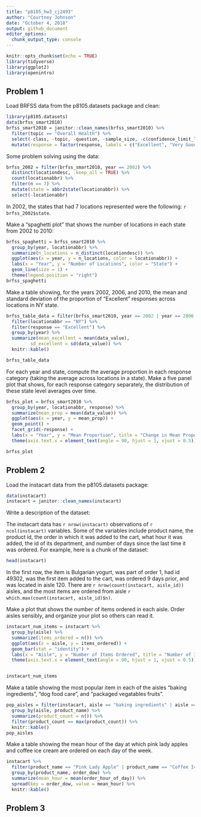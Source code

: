 ```yaml
---
title: "p8105_hw3_cj2493"
author: "Courtney Johnson"
date: "October 4, 2018"
output: github_document
editor_options: 
  chunk_output_type: console
---
```


```r
knitr::opts_chunk$set(echo = TRUE)
library(tidyverse)
library(ggplot2)
library(openintro)
```

## Problem 1

Load BRFSS data from the p8105.datasets package and clean:

```r
library(p8105.datasets)
data(brfss_smart2010) 
brfss_smart2010 = janitor::clean_names(brfss_smart2010) %>%
  filter(topic == "Overall Health") %>%
  select(-class, -topic, -question, -sample_size, -c(confidence_limit_low:geo_location)) %>%
  mutate(response = factor(response, labels = c("Excellent", "Very Good", "Good", "Fair", "Poor")))
```

Some problem solving using the data:

```r
brfss_2002 = filter(brfss_smart2010, year == 2002) %>%
  distinct(locationdesc, .keep_all = TRUE) %>%
  count(locationabbr) %>%
  filter(n == 7) %>%
  mutate(state = abbr2state(locationabbr)) %>%
  select(-locationabbr)
```

In 2002, the states that had 7 locations represented were the following: `r brfss_2002$state`.

Make a "spaghetti plot" that shows the number of locations in each state from 2002 to 2010:

```r
brfss_spaghetti = brfss_smart2010 %>%
  group_by(year, locationabbr) %>%
  summarize(n_locations = n_distinct(locationdesc)) %>%
  ggplot(aes(x = year, y = n_locations, color = locationabbr)) + 
  labs(x = "Year", y = "Number of Locations", color = "State") +
  geom_line(size = 1) +
  theme(legend.position = "right")
brfss_spaghetti
```

Make a table showing, for the years 2002, 2006, and 2010, the mean and standard deviation of the proportion of "Excellent"
 responses across locations in NY state.
 
```r
brfss_table_data = filter(brfss_smart2010, year == 2002 | year == 2006 | year == 2010) %>%
  filter(locationabbr == "NY") %>%
  filter(response == "Excellent") %>%
  group_by(year) %>%
  summarize(mean_excellent = mean(data_value),
         sd_excellent = sd(data_value)) %>%
  knitr::kable()

brfss_table_data
```

For each year and state, compute the average proportion in each response category (taking the average across locations in a state). Make a five panel plot that shows, for each response category separately, the distribution of these state level averages over time. 

```r
brfss_plot = brfss_smart2010 %>%
  group_by(year, locationabbr, response) %>%
  summarize(mean_prop = mean(data_value)) %>%
  ggplot(aes(x = year, y = mean_prop)) + 
  geom_point() + 
  facet_grid(~response) +
  labs(x = "Year", y = "Mean Proportion", title = "Change in Mean Proportions Over Time by Response") +
  theme(axis.text.x = element_text(angle = 90, hjust = 1, vjust = 0.5))

brfss_plot
```


## Problem 2

Load the instacart data from the p8105.datasets package:

```r
data(instacart) 
instacart = janitor::clean_names(instacart)
```

Write a description of the dataset:

The instacart data has `r nrow(instacart)` observations of `r ncol(instacart)` variables. Some of the variables include product name, the product id, the order in which it was added to the cart, what hour it was added, the id of its department, and number of days since the last time it was ordered. For example, here is a chunk of the dataset: 

```r
head(instacart)
```

In the first row, the item is Bulgarian yogurt, was part of order 1, had id 49302, was the first item added to the cart, was ordered 9 days prior, and was located in aisle 120. There are `r nrow(count(instacart, aisle_id))` aisles, and the most items are ordered from aisle `r which.max(count(instacart, aisle_id)$n)`.

Make a plot that shows the number of items ordered in each aisle. Order aisles sensibly, and organize your plot so others can read it. 

```r
instacart_num_items = instacart %>%
  group_by(aisle) %>%
  summarize(items_ordered = n()) %>%
  ggplot(aes(x = aisle, y = items_ordered)) +
  geom_bar(stat = "identity") +
  labs(x = "Aisle", y = "Number of Items Ordered", title = "Number of Items Ordered in Each Aisle") +
  theme(axis.text.x = element_text(angle = 90, hjust = 1, vjust = 0.5))


instacart_num_items
```

Make a table showing the most popular item in each of the aisles "baking ingredients", "dog food care", and "packaged vegatables fruits".

```r
pop_aisles = filter(instacart, aisle == "baking ingredients" | aisle == "dog food care" | aisle == "packaged vegetables fruits") %>%
  group_by(aisle, product_name) %>%
  summarize(product_count = n()) %>%
  filter(product_count == max(product_count)) %>%
  knitr::kable()
pop_aisles
```



Make a table showing the mean hour of the day at which pink lady apples and coffee ice cream are ordered on each day of the week. 

```r
instacart %>%
  filter(product_name == "Pink Lady Apple" | product_name == "Coffee Ice Cream") %>%
  group_by(product_name, order_dow) %>%
  summarize(mean_hour = mean(order_hour_of_day)) %>%
  spread(key = order_dow, value = mean_hour) %>%
  knitr::kable()
```



## Problem 3